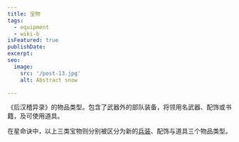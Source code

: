 ```yaml
---
title: 宝物
tags:
  - equipment
  - wiki-b
isFeatured: true
publishDate: 
excerpt: 
seo:
  image:
    src: '/post-13.jpg'
    alt: Abstract snow

---
```


《后汉稽异录》的物品类型。包含了武器外的部队装备，将领用名武器、配饰或书籍，及可使用道具。

在星命诀中，以上三类宝物则分别被区分为新的<a href="../../equipment/equipment-type">兵装</a>、配饰与道具三个物品类型。